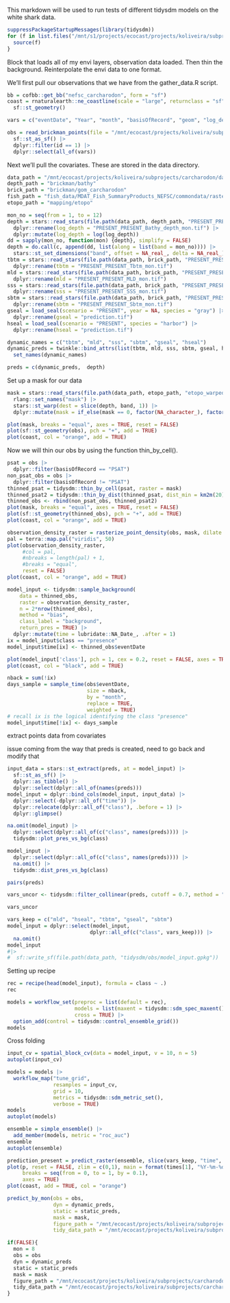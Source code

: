 This markdown will be used to run tests of different tidysdm models on the white shark data.

```r
suppressPackageStartupMessages(library(tidysdm))
for (f in list.files("/mnt/s1/projects/ecocast/projects/koliveira/subprojects/carcharodon/functions", pattern = "^.*\\.R$", full.names = TRUE)){
  source(f)
}
```

Block that loads all of my envi layers, observation data loaded. Then thin the background. Reinterpolate the envi data to one format.

We'll first pull our observations that we have from the gather_data.R script.
```r
bb = cofbb::get_bb("nefsc_carcharodon", form = "sf")
coast = rnaturalearth::ne_coastline(scale = "large", returnclass = "sf") |>
  sf::st_geometry()

vars = c("eventDate", "Year", "month", "basisOfRecord", "geom", "log_depth", "brick_tbtm", "brick_mld", "brick_sss", "brick_sbtm", "gseal", "hseal")

obs = read_brickman_points(file = "/mnt/ecocast/projects/koliveira/subprojects/carcharodon/workflows/get_data_workflow/versions/v01/v01.003/brickman_covar_obs_bg.gpkg") |>
  sf::st_as_sf() |>
  dplyr::filter(id == 1) |>
  dplyr::select(all_of(vars))
```

Next we'll pull the covariates. These are stored in the data directory.
```r
data_path = "/mnt/ecocast/projects/koliveira/subprojects/carcharodon/data"
depth_path = "brickman/bathy"
brick_path = "brickman/gom_carcharodon"
fish_path = "fish_data/MDAT_Fish_SummaryProducts_NEFSC/commondata/raster_data"
etopo_path = "mapping/etopo"

mon_no = seq(from = 1, to = 12)
depth = stars::read_stars(file.path(data_path, depth_path, "PRESENT_PRESENT_Bathy_depth_mon.tif")) |>
  dplyr::rename(log_depth = "PRESENT_PRESENT_Bathy_depth_mon.tif") |>
  dplyr::mutate(log_depth = log(log_depth))
dd = sapply(mon_no, function(mon) {depth}, simplify = FALSE)
depth = do.call(c, append(dd, list(along = list(band = mon_no)))) |>
  stars::st_set_dimensions("band", offset = NA_real_, delta = NA_real_)
tbtm = stars::read_stars(file.path(data_path, brick_path, "PRESENT_PRESENT_Tbtm_mon.tif")) |>
  dplyr::rename(tbtm = "PRESENT_PRESENT_Tbtm_mon.tif")
mld = stars::read_stars(file.path(data_path, brick_path, "PRESENT_PRESENT_MLD_mon.tif")) |>
  dplyr::rename(mld = "PRESENT_PRESENT_MLD_mon.tif")
sss = stars::read_stars(file.path(data_path, brick_path, "PRESENT_PRESENT_SSS_mon.tif")) |>
  dplyr::rename(sss = "PRESENT_PRESENT_SSS_mon.tif")
sbtm = stars::read_stars(file.path(data_path, brick_path, "PRESENT_PRESENT_Sbtm_mon.tif")) |>
  dplyr::rename(sbtm = "PRESENT_PRESENT_Sbtm_mon.tif")
gseal = load_seal(scenario = "PRESENT", year = NA, species = "gray") |>
  dplyr::rename(gseal = "prediction.tif")
hseal = load_seal(scenario = "PRESENT", species = "harbor") |>
  dplyr::rename(hseal = "prediction.tif")

dynamic_names = c("tbtm", "mld", "sss", "sbtm", "gseal", "hseal")
dynamic_preds = twinkle::bind_attrs(list(tbtm, mld, sss, sbtm, gseal, hseal)) |>
  set_names(dynamic_names)

preds = c(dynamic_preds,  depth)

```

Set up a mask for our data
```r
mask = stars::read_stars(file.path(data_path, etopo_path, "etopo_warped_mask.tif")) |>
  rlang::set_names("mask") |>
  stars::st_warp(dest = slice(depth, band, 1)) |>
  dplyr::mutate(mask = if_else(mask == 0, factor(NA_character_), factor(1))) 

plot(mask, breaks = "equal", axes = TRUE, reset = FALSE)
plot(sf::st_geometry(obs), pch = "+", add = TRUE)
plot(coast, col = "orange", add = TRUE)
```

Now we will thin our obs by using the function thin_by_cell(). 
```r
psat = obs |>
  dplyr::filter(basisOfRecord == "PSAT")
non_psat_obs = obs |>
  dplyr::filter(basisOfRecord != "PSAT")
thinned_psat = tidysdm::thin_by_cell(psat, raster = mask)
thinned_psat2 = tidysdm::thin_by_dist(thinned_psat, dist_min = km2m(20))
thinned_obs <- rbind(non_psat_obs, thinned_psat2)
plot(mask, breaks = "equal", axes = TRUE, reset = FALSE)
plot(sf::st_geometry(thinned_obs), pch = "+", add = TRUE)
plot(coast, col = "orange", add = TRUE)

```


```r
observation_density_raster = rasterize_point_density(obs, mask, dilate = 3)
pal = terra::map.pal("viridis", 50)
plot(observation_density_raster, 
     #col = pal, 
     #nbreaks = length(pal) + 1, 
     #breaks = "equal", 
     reset = FALSE)
plot(coast, col = "orange", add = TRUE)   
```

```r
model_input <- tidysdm::sample_background(
    data = thinned_obs, 
    raster = observation_density_raster,
    n = 2*nrow(thinned_obs),
    method = "bias",
    class_label = "background",
    return_pres = TRUE) |>
  dplyr::mutate(time = lubridate::NA_Date_, .after = 1)
ix = model_input$class == "presence"
model_input$time[ix] <- thinned_obs$eventDate

plot(model_input['class'], pch = 1, cex = 0.2, reset = FALSE, axes = TRUE)
plot(coast, col = "black", add = TRUE)
```

```r
nback = sum(!ix)
days_sample = sample_time(obs$eventDate, 
                          size = nback, 
                          by = "month", 
                          replace = TRUE, 
                          weighted = TRUE)
# recall ix is the logical identifying the class "presence"
model_input$time[!ix] <- days_sample
```


extract points data from covariates

issue coming from the way that preds is created, need to go back and modify that
```r
input_data = stars::st_extract(preds, at = model_input) |>
  sf::st_as_sf() |>
  dplyr::as_tibble() |>
  dplyr::select(dplyr::all_of(names(preds)))
model_input = dplyr::bind_cols(model_input, input_data) |>
  dplyr::select(-dplyr::all_of("time")) |>
  dplyr::relocate(dplyr::all_of("class"), .before = 1) |>
  dplyr::glimpse()
```


```r
na.omit(model_input) |>
  dplyr::select(dplyr::all_of(c("class", names(preds)))) |>
  tidysdm::plot_pres_vs_bg(class)
```

```r
model_input |>
  dplyr::select(dplyr::all_of(c("class", names(preds)))) |>
  na.omit() |>
  tidysdm::dist_pres_vs_bg(class)
```

```r
pairs(preds)
```

```r
vars_uncor <- tidysdm::filter_collinear(preds, cutoff = 0.7, method = "vif_cor", verbose = TRUE)
```

```r
vars_uncor
```

```r
vars_keep = c("mld", "hseal", "tbtm", "gseal", "sbtm")
model_input = dplyr::select(model_input,
                           dplyr::all_of(c("class", vars_keep))) |>
  na.omit()
model_input
#|>
#  sf::write_sf(file.path(data_path, "tidysdm/obs/model_input.gpkg"))
```

Setting up recipe
```r
rec = recipe(head(model_input), formula = class ~ .)
rec
```

```r
models = workflow_set(preproc = list(default = rec),
                      models = list(maxent = tidysdm::sdm_spec_maxent()),
                      cross = TRUE) |>
  option_add(control = tidysdm::control_ensemble_grid())
models
```

Cross folding
```r
input_cv = spatial_block_cv(data = model_input, v = 10, n = 5)
autoplot(input_cv)
```

```r
models = models |>
  workflow_map("tune_grid",
               resamples = input_cv,
               grid = 10,
               metrics = tidysdm::sdm_metric_set(),
               verbose = TRUE)
models
autoplot(models)
```
```r
ensemble = simple_ensemble() |>
  add_member(models, metric = "roc_auc")
ensemble
autoplot(ensemble)
```

```r
prediction_present = predict_raster(ensemble, slice(vars_keep, "time", 1))
plot(p, reset = FALSE, zlim = c(0,1), main = format(times[1], "%Y-%m-%d"), 
     breaks = seq(from = 0, to = 1, by = 0.1), 
     axes = TRUE)
plot(coast, add = TRUE, col = "orange")

```




```r
predict_by_mon(obs = obs, 
               dyn = dynamic_preds, 
               static = static_preds, 
               mask = mask, 
               figure_path = "/mnt/ecocast/projects/koliveira/subprojects/carcharodon/workflows/tidysdm_workflow/figures",
               tidy_data_path = "/mnt/ecocast/projects/koliveira/subprojects/carcharodon/data/tidysdm")

if(FALSE){
  mon = 8
  obs = obs
  dyn = dynamic_preds
  static = static_preds 
  mask = mask
  figure_path = "/mnt/ecocast/projects/koliveira/subprojects/carcharodon/workflows/tidysdm_workflow/figures"
  tidy_data_path = "/mnt/ecocast/projects/koliveira/subprojects/carcharodon/data/tidysdm"
}
```
